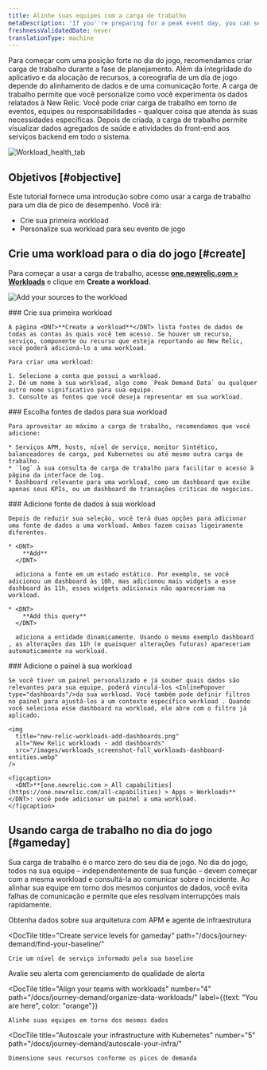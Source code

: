 ```yaml
---
title: Alinhe suas equipes com a carga de trabalho
metaDescription: 'If you''re preparing for a peak event day, you can set up workloads that put the most relevant data in front of the teams that need it.'
freshnessValidatedDate: never
translationType: machine
---
```


Para começar com uma posição forte no dia do jogo, recomendamos criar carga de trabalho durante a fase de planejamento. Além da integridade do aplicativo e da alocação de recursos, a coreografia de um dia de jogo depende do alinhamento de dados e de uma comunicação forte. A carga de trabalho permite que você personalize como você experimenta os dados relatados à New Relic. Você pode criar carga de trabalho em torno de eventos, equipes ou responsabilidades – qualquer coisa que atenda às suas necessidades específicas. Depois de criada, a carga de trabalho permite visualizar dados agregados de saúde e atividades do front-end aos serviços backend em todo o sistema.

<img
  title="Workload_health_tab"
  alt="Workload_health_tab"
  src="/images/workloads_screenshot-full_workload-health-tab.webp"
/>

## Objetivos [#objective]

Este tutorial fornece uma introdução sobre como usar a carga de trabalho para um dia de pico de desempenho. Você irá:

* Crie sua primeira workload
* Personalize sua workload para seu evento de jogo

## Crie uma workload para o dia do jogo [#create]

Para começar a usar a carga de trabalho, acesse <DNT>**[one.newrelic.com > Workloads](https://one.newrelic.com/workloads)**</DNT> e clique em <DNT>**Create a workload**</DNT>.

<img
  title="Add sources to workload"
  alt="Add your sources to the workload"
  src="/images/apm_screenshot-crop_add-sources-to-workload.webp"
/>

<Steps>
  <Step>
    ### Crie sua primeira workload

    A página <DNT>**Create a workload**</DNT> lista fontes de dados de todas as contas às quais você tem acesso. Se houver um recurso, serviço, componente ou recurso que esteja reportando ao New Relic, você poderá adicioná-lo a uma workload.

    Para criar uma workload:

    1. Selecione a conta que possui a workload.
    2. Dê um nome à sua workload, algo como `Peak Demand Data` ou qualquer outro nome significativo para sua equipe.
    3. Consulte as fontes que você deseja representar em sua workload.
  </Step>

  <Step>
    ### Escolha fontes de dados para sua workload

    Para aproveitar ao máximo a carga de trabalho, recomendamos que você adicione:

    * Serviços APM, hosts, nível de serviço, monitor Sintético, balanceadores de carga, pod Kubernetes ou até mesmo outra carga de trabalho.
    * `log` à sua consulta de carga de trabalho para facilitar o acesso à página da interface de log.
    * Dashboard relevante para uma workload, como um dashboard que exibe apenas seus KPIs, ou um dashboard de transações críticas de negócios.
  </Step>

  <Step>
    ### Adicione fonte de dados à sua workload

    Depois de reduzir sua seleção, você terá duas opções para adicionar uma fonte de dados a uma workload. Ambos fazem coisas ligeiramente diferentes.

    * <DNT>
        **Add**
      </DNT>

      adiciona a fonte em um estado estático. Por exemplo, se você adicionou um dashboard às 10h, mas adicionou mais widgets a esse dashboard às 11h, esses widgets adicionais não apareceriam na workload.

    * <DNT>
        **Add this query**
      </DNT>

      adiciona a entidade dinamicamente. Usando o mesmo exemplo dashboard , as alterações das 11h (e quaisquer alterações futuras) apareceriam automaticamente na workload.
  </Step>

  <Step>
    ### Adicione o painel à sua workload

    Se você tiver um painel personalizado e já souber quais dados são relevantes para sua equipe, poderá vinculá-los <InlinePopover type="dashboards"/>da sua workload. Você também pode definir filtros no painel para ajustá-los a um contexto específico workload . Quando você seleciona esse dashboard na workload, ele abre com o filtro já aplicado.

    <img
      title="new-relic-workloads-add-dashboards.png"
      alt="New Relic workloads - add dashboards"
      src="/images/workloads_screenshot-full_workloads-dashboard-entities.webp"
    />

    <figcaption>
      <DNT>**[one.newrelic.com > All capabilities](https://one.newrelic.com/all-capabilities) > Apps > Workloads**</DNT>: você pode adicionar um painel a uma workload.
    </figcaption>
  </Step>
</Steps>

## Usando carga de trabalho no dia do jogo [#gameday]

Sua carga de trabalho é o marco zero do seu dia de jogo. No dia do jogo, todos na sua equipe – independentemente de sua função – devem começar com a mesma workload e consultá-la ao comunicar sobre o incidente. Ao alinhar sua equipe em torno dos mesmos conjuntos de dados, você evita falhas de comunicação e permite que eles resolvam interrupções mais rapidamente.

<DocTiles numbered>
  <DocTile
    title="Get started"
    path="/docs/journey-demand/get-started"
  >
    Obtenha dados sobre sua arquitetura com APM e agente de infraestrutura
  </DocTile>

  <DocTile
    title="Create service levels for gameday"
    path="/docs/journey-demand/find-your-baseline/"
  >
    Crie um nível de serviço informado pela sua baseline
  </DocTile>
</DocTiles>

<DocTiles>
  <DocTile
    title="Reduce noise with quality alerts"
    number="3"
    path="/docs/journey-demand/create-quality-alerts/"
  >
    Avalie seu alerta com gerenciamento de qualidade de alerta
  </DocTile>

  <DocTile
    title="Align your teams with workloads"
    number="4"
    path="/docs/journey-demand/organize-data-workloads/"
    label={{text: "You are here", color: "orange"}}
  >
    Alinhe suas equipes em torno dos mesmos dados
  </DocTile>

  <DocTile
    title="Autoscale your infrastructure with Kubernetes"
    number="5"
    path="/docs/journey-demand/autoscale-your-infra/"
  >
    Dimensione seus recursos conforme os picos de demanda
  </DocTile>
</DocTiles>
